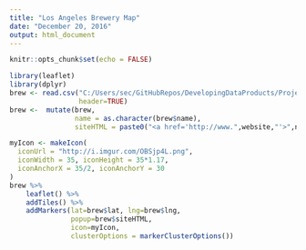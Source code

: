 ```yaml
---
title: "Los Angeles Brewery Map"
date: "December 20, 2016"
output: html_document
---
```


```r
knitr::opts_chunk$set(echo = FALSE)
```

```r
library(leaflet)
library(dplyr)
brew <- read.csv("C:/Users/sec/GitHubRepos/DevelopingDataProducts/Project1/breweries.csv", 
                 header=TRUE)
brew <-  mutate(brew, 
                name = as.character(brew$name),
                siteHTML = paste0("<a href='http://www.",website,"'>",name,"</a>"))
```

```r
myIcon <- makeIcon(
  iconUrl = "http://i.imgur.com/OBSjp4L.png",
  iconWidth = 35, iconHeight = 35*1.17,
  iconAnchorX = 35/2, iconAnchorY = 30
)
brew %>%
    leaflet() %>%
    addTiles() %>%
    addMarkers(lat=brew$lat, lng=brew$lng, 
               popup=brew$siteHTML, 
               icon=myIcon,
               clusterOptions = markerClusterOptions())

```